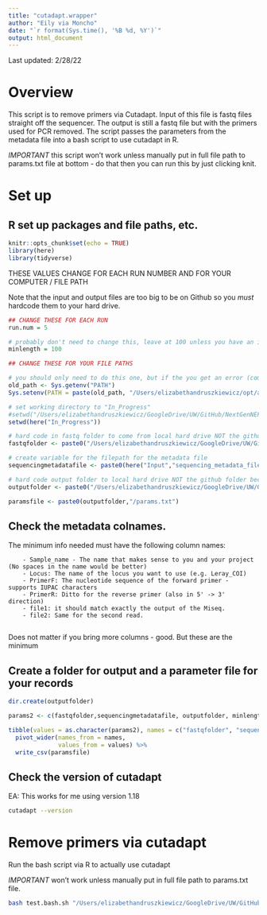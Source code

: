 ```yaml
---
title: "cutadapt.wrapper"
author: "Eily via Moncho"
date: "`r format(Sys.time(), '%B %d, %Y')`"
output: html_document
---
```


Last updated: 2/28/22

# Overview 

This script is to remove primers via Cutadapt. Input of this file is fastq files straight off the sequencer. The output is still a fastq file but with the primers used for PCR removed. The script passes the parameters from the metadata file into a bash script to use cutadapt in R.

*IMPORTANT* this script won't work unless manually put in full file path to params.txt file at bottom - do that then you can run this by just clicking knit.

# Set up

## R set up packages and file paths, etc.

```r
knitr::opts_chunk$set(echo = TRUE)
library(here)
library(tidyverse)
```

THESE VALUES CHANGE FOR EACH RUN NUMBER AND FOR YOUR COMPUTER / FILE PATH

Note that the input and output files are too big to be on Github so you *must* hardcode them to your hard drive.

```r

## CHANGE THESE FOR EACH RUN 
run.num = 5

# probably don't need to change this, leave at 100 unless you have an issue
minlength = 100

## CHANGE THESE FOR YOUR FILE PATHS

# you should only need to do this one, but if the you get an error (command not found), use the following:
old_path <- Sys.getenv("PATH")
Sys.setenv(PATH = paste(old_path, "/Users/elizabethandruszkiewicz/opt/anaconda2/bin/", sep = ":"))

# set working directory to "In_Progress"
#setwd("/Users/elizabethandruszkiewicz/GoogleDrive/UW/GitHub/NextGenNEPA/In_Progress")
setwd(here("In_Progress"))

# hard code in fastq folder to come from local hard drive NOT the github folder because the files are too big to host on Github
fastqfolder <- paste0("/Users/elizabethandruszkiewicz/GoogleDrive/UW/GitHub/NextGenNEPA_LOCAL/Input/fastq_files","/run",run.num)

# create variable for the filepath for the metadata file
sequencingmetadatafile <- paste0(here("Input","sequencing_metadata_files/"),"metadata-input-run",run.num, ".csv") 

# hard code output folder to local hard drive NOT the github folder because the files are too big to host on Github
outputfolder <- paste0("/Users/elizabethandruszkiewicz/GoogleDrive/UW/GitHub/NextGenNEPA_LOCAL/Output/","cutadapt_output","/run",run.num,"_",format(Sys.Date(), "%Y%m%d"))

paramsfile <- paste0(outputfolder,"/params.txt")

```


## Check the metadata colnames.

The minimum info needed must have the following column names:

        - Sample_name - The name that makes sense to you and your project (No spaces in the name would be better)
        - Locus: The name of the locus you want to use (e.g. Leray_COI)
        - PrimerF: The nucleotide sequence of the forward primer - supports IUPAC characters 
        - PrimerR: Ditto for the reverse primer (also in 5' -> 3' direction)
        - file1: it should match exactly the output of the Miseq.
        - file2: Same for the second read.
        
Does not matter if you bring more columns - good. But these are the minimum

## Create a folder for output and a parameter file for your records

```r
dir.create(outputfolder)

params2 <- c(fastqfolder,sequencingmetadatafile, outputfolder, minlength)

tibble(values = as.character(params2), names = c("fastqfolder", "sequencingmetadatafile", "outputfolder", "minlength")) %>% 
  pivot_wider(names_from = names,
              values_from = values) %>%
  write_csv(paramsfile)

```

## Check the version of cutadapt 

EA: This works for me using version 1.18 

```bash
cutadapt --version
```

# Remove primers via cutadapt  

Run the bash script via R to actually use cutadapt 

*IMPORTANT* won't work unless manually put in full file path to params.txt file.

```bash
bash test.bash.sh "/Users/elizabethandruszkiewicz/GoogleDrive/UW/GitHub/NextGenNEPA_LOCAL/Output/cutadapt_output/run5_20220228/params.txt"
```

